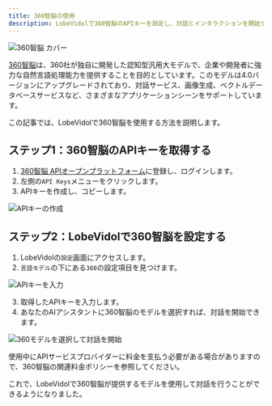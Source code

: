 ```yaml
---
title: 360智脳の使用
description: LobeVidolで360智脳のAPIキーを設定し、対話とインタラクションを開始する方法を学びます。
---
```


<img
className="block"
src="https://oss.vidol.chat/docs/2024/12/79f9edb472e9f67042a3d16aaa2641e7.png"
alt="360智脳 カバー"
/>

[360智脳](https://ai.360.com/)は、360社が独自に開発した認知型汎用大モデルで、企業や開発者に強力な自然言語処理能力を提供することを目的としています。このモデルは4.0バージョンにアップグレードされており、対話サービス、画像生成、ベクトルデータベースサービスなど、さまざまなアプリケーションシーンをサポートしています。

この記事では、LobeVidolで360智脳を使用する方法を説明します。

## ステップ1：360智脳のAPIキーを取得する

1. [360智脳 APIオープンプラットフォーム](https://ai.360.com/platform/keys)に登録し、ログインします。
2. 左側の`API Keys`メニューをクリックします。
3. APIキーを作成し、コピーします。

<img
src="https://oss.vidol.chat/assets/688e6e10904ad46cf7f44bba6359f90c.webp"
alt="APIキーの作成"
/>

## ステップ2：LobeVidolで360智脳を設定する

1. LobeVidolの`設定`画面にアクセスします。
2. `言語モデル`の下にある`360`の設定項目を見つけます。

<img
src="https://oss.vidol.chat/assets/65c86d6e63ddd5dd9896a6a67c054c0d.webp"
alt="APIキーを入力"
/>

3. 取得したAPIキーを入力します。
4. あなたのAIアシスタントに360智脳のモデルを選択すれば、対話を開始できます。

<img
src="https://oss.vidol.chat/docs/2024/12/e32889a1d501a14cba082ea42c7431f4.png"
alt="360モデルを選択して対話を開始"
/>

<Warning>使用中にAPIサービスプロバイダーに料金を支払う必要がある場合がありますので、360智脳の関連料金ポリシーを参照してください。</Warning>

これで、LobeVidolで360智脳が提供するモデルを使用して対話を行うことができるようになりました。

